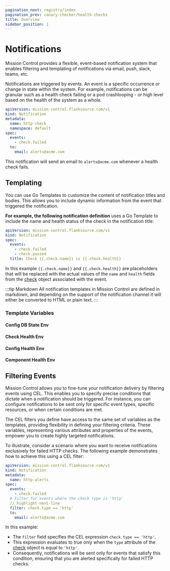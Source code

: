 ```yaml
---
pagination_next: registry/index
pagination_prev: canary-checker/health-checks
title: Overview
sidebar_position: 1
---
```



# Notifications

Mission Control provides a flexible, event-based notification system that enables filtering and templating of notifications via email, push, slack, teams, etc.

Notifications are triggered by events. An event is a specific occurrence or change in state within the system. For example, notifications can be granular such as a health check failing or a pod crashlooping - or high level based on the health of the system as a whole.


```yaml title="check-failed.yaml"
apiVersion: mission-control.flanksource.com/v1
kind: Notification
metadata:
  name: http-check
  namespace: default
spec:
  events:
    - check.failed
  to:
    email: alerts@acme.com
```

This notification will send an email to `alerts@acme.com` whenever a health check fails.

<Notification/>


## Templating

You can use Go Templates to customize the content of notification titles and bodies. This allows you to include dynamic information from the event that triggered the notification.

**For example, the following notification definition** uses a Go Template to include the name and health status of the check in the notification title:

```yaml title="notification-template"
apiVersion: mission-control.flanksource.com/v1
kind: Notification
spec:
  events:
    - check.failed
    - check.passed
  title: Check {{.check.name}} is {{.check.health}}
```

In this example `{{.check.name}}` and `{{.check.health}}` are placeholders that will be replaced with the actual values of the `name` and `health` fields from the [check](/reference/canary-checker/check) object associated with the event.


:::tip Markdown
All notification templates in Mission Control are defined in markdown, and depending on the support of the notification channel it will either be converted to HTML or plain text.
:::


### Template Variables

#### Config DB State Env
<ConfigDBStateEnv />

#### Check Health Env
<CheckHealthEnv />

#### Config Health Env
<ConfigHealthEnv />

#### Component Health Env
<ComponentHealthEnv />


## Filtering Events

Mission Control allows you to fine-tune your notification delivery by filtering events using <CommonLink to="cel">CEL</CommonLink>. This enables you to specify precise conditions that dictate when a notification should be triggered. For instance, you can configure notifications to be sent only for specific event types, specific resources, or when certain conditions are met.

The CEL filters you define have access to the same set of variables as the templates, providing flexibility in defining your filtering criteria. These variables, representing various attributes and properties of the events, empower you to create highly targeted notifications.

To illustrate, consider a scenario where you want to receive notifications exclusively for failed HTTP checks. The following example demonstrates how to achieve this using a CEL filter:

```yaml title="filter-http.yaml"
apiVersion: mission-control.flanksource.com/v1
kind: Notification
metadata:
  name: http-alerts
spec:
  events:
    - check.failed
  # Filter for events where the check type is 'http'
  // highlight-next-line
  filter: check.type == 'http'
  to:
    email: alerts@acme.com
```

In this example:

- The `filter` field specifies the CEL expression `check.type == 'http'`.
- This expression evaluates to true only when the `type` attribute of the [check](/reference/canary-checker/check) object is equal to `'http'`.
- Consequently, notifications will be sent only for events that satisfy this condition, ensuring that you are alerted specifically for failed HTTP checks.
```
